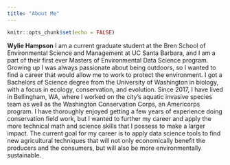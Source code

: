 ```yaml
---
title: "About Me"
---
```


```r
knitr::opts_chunk$set(echo = FALSE)
```

  **Wylie Hampson** 
  I am a current graduate student at the Bren School of Environmental Science and Management at UC Santa Barbara, and I am a part of their first ever Masters of Environmental Data Science program. Growing up I was always passionate about being outdoors, so I wanted to find a career that would allow me to work to protect the environment. I got a Bachelors of Science degree from the University of Washington in biology, with a focus in ecology, conservation, and evolution. Since 2017, I have lived in Bellingham, WA, where I worked on the city's aquatic invasive species team as well as the Washington Conservation Corps, an Americorps program. I have thoroughly enjoyed getting a few years of experience doing conservation field work, but I wanted to further my career and apply the more technical math and science skills that I possess to make a larger impact. The current goal for my career is to apply data science tools to find new agricultural techniques that will not only economically benefit the producers and the consumers, but will also be more environmentally sustainable.
